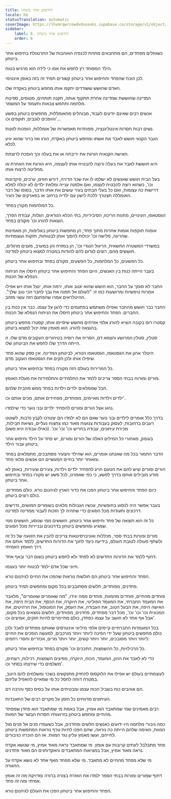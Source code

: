 ```yaml
---
title: החיפוש אחר ביטחון
locale: he
statusTranslation: automatic
coverImage: https://lhvmrqwrcowdvduuaukz.supabase.co/storage/v1/object/public/strapi-uploads/small_cover-educacion-fundamental.webp-2d51a7828a2b1309555be27f7e2a61a0.webp
sidebar:
    label: 6. החיפוש אחר ביטחון
    order: 6
---
```

כשגוזלים מפחדים, הם מתחבאים מתחת לכנפיה האוהבות של התרנגולת בחיפוש אחר ביטחון.

הילד המפוחד רץ לחפש את אמו כי לידה הוא מרגיש בטוח.

לכן הוכח שהפחד והחיפוש אחר ביטחון קשורים תמיד זה בזה באופן אינטימי.

האדם שחושש ששודדים יתקפו אותו מחפש ביטחון באקדח שלו.

המדינה שחוששת שמדינה אחרת תתקוף אותה, תקנה תותחים, מטוסים, ספינות מלחמה ותחמש צבאות ותעמוד על המשמר.

אנשים רבים שאינם יודעים לעבוד, מבוהלים מהאומללות, מחפשים ביטחון בפשע והופכים לגנבים, תוקפים וכו'...

נשים רבות חסרות אינטליגנציה, מפוחדות מאפשרות של אומללות, הופכות לזונות.

הגבר הקנאי חושש לאבד את אשתו ומחפש ביטחון באקדח, הורג ואז ברור שהוא יגיע לכלא.

האישה הקנאית הורגת את יריבתה או את בעלה וכך הופכת לרוצחת.

היא חוששת לאבד את בעלה ורוצה להבטיח אותו לעצמה, היא הורגת את האחרת או מחליטה לרצוח אותו.

בעל הבית חושש שאנשים לא ישלמו לו את שכר הדירה, דורש חוזים, ערבים, פיקדונות וכו', כשהוא רוצה להבטיח לעצמו, ואם אלמנה ענייה ומלאת ילדים לא יכולה למלא דרישות כה עצומות, ואם כל בעלי הבתים בעיר עושים את אותו הדבר, בסופו של דבר האומללה תצטרך ללכת לישון עם ילדיה ברחוב או בפארקים של העיר.

כל המלחמות מקורן בפחד.

הגסטאפו, העינויים, מחנות הריכוז, הסיביריות, בתי הכלא הנוראים, הגלות, עבודת הפרך, הוצאות להורג וכו' מקורם בפחד.

אומות תוקפות אומות אחרות מתוך פחד; הן מחפשות ביטחון באלימות, הן מאמינות שהריגה, פלישה וכו' יכולות להפוך אותן לבטוחות, חזקות ועוצמתיות.

במשרדי המשטרה החשאית, הריגול הנגדי וכו', הן במזרח והן במערב, מענים מרגלים, חוששים מהם, רוצים לגרום להם להודות במטרה למצוא ביטחון למדינה.

כל הפשעים, כל המלחמות, כל הפשעים, מקורם בפחד ובחיפוש אחר ביטחון.

בעבר הייתה כנות בין האנשים, היום הפחד והחיפוש אחר ביטחון חיסלו את הניחוח הנפלא של הכנות.

החבר לא סומך על החבר, הוא חושש שהוא יגנוב אותו, ירמה אותו, ינצל אותו ויש אפילו אמרות טיפשיות ומרושעות כמו זו: "לעולם אל תפנה את גבך לחבר הכי טוב שלך". ההיטלראים אמרו שהפתגם הזה עשוי מזהב.

החבר כבר חושש מהחבר ואפילו משתמש בפתגמים כדי להגן על עצמו. כבר אין כנות בין החברים. הפחד והחיפוש אחר ביטחון חיסלו את הניחוח הנפלא של הכנות.

קסטרו רוס בקובה הוציא להורג אלפי אזרחים מחשש שיסיימו אותו; קסטרו מחפש ביטחון בהוצאה להורג. הוא מאמין שזה יכול למצוא ביטחון.

סטלין, סטלין המרושע והצמא דם, הסריח את רוסיה בטיהורים העקובים מדם שלו. זו הייתה הדרך שלו לחפש את הביטחון שלו.

היטלר ארגן את הגסטאפו, הגסטאפו הנורא, לביטחון המדינה. אין ספק שהוא פחד שיפילו אותו ולכן הקים את הגסטאפו העקוב מדם.

כל המרירות בעולם הזה מקורה בפחד ובחיפוש אחר ביטחון.

מורים ומורות בבתי הספר צריכים ללמד את התלמידים והתלמידות את מעלת האומץ.

חבל שממלאים ילדים וילדות בפחד ממש מהבית שלהם.

ילדים וילדות מאיימים, מפוחדים, מפחידים אותם, מכים אותם וכו'.

נהוג אצל הורים ומורים להפחיד ילדים ובני נוער כדי שילמדו.

בדרך כלל אומרים לילדים ובני נוער שאם הם לא ילמדו הם יצטרכו לקבץ נדבות, לשוטט רעבים ברחובות, לעסוק בעבודות צנועות מאוד כמו צחצוח נעליים, נשיאת חבילות, מכירת עיתונים, עבודה בחריש וכו' וכו' וכו'. (כאילו עבודה היא פשע)

בעומק, מאחורי כל המילים האלה של הורים ומורים, יש פחד על הילד וחיפוש אחר ביטחון עבור הילד.

הדבר החמור בכל מה שאנחנו אומרים, הוא שהילד והצעיר מסתבכים, מתמלאים בפחד ומאוחר יותר בחיים המעשיים הם אנשים מלאי פחד.

הורים ומורים שיש להם את הטעם הרע להפחיד ילדים וילדות, צעירים וצעירות, באופן לא מודע מובילים אותם בדרך לפשע, כי כפי שאמרנו, לכל פשע יש מקורו בפחד ובחיפוש אחר ביטחון.

כיום הפחד והחיפוש אחר ביטחון הפכו את כדור הארץ לגיהנום נורא. כולם מפחדים. כולם רוצים ביטחון.

בעבר אפשר היה לנסוע בחופשיות, עכשיו הגבולות מלאים בשומרים חמושים, נדרשים דרכונים ותעודות מכל הסוגים כדי שתהיה לך הזכות לעבור ממדינה למדינה.

כל זה הוא תוצאה של פחד וחיפוש אחר ביטחון. חוששים ממי שנוסע, חוששים ממי שמגיע ומחפשים ביטחון בדרכונים ובניירות מכל הסוגים.

מורים ומורות בבתי ספר, מכללות ואוניברסיטאות צריכים להבין את הזוועה של כל זה ולשתף פעולה לטובת העולם, בידיעה כיצד לחנך את הדורות החדשים, ללמד אותם את דרך האומץ האמיתי.

דחוף ללמד את הדורות החדשים לא לפחד ולא לחפש ביטחון בשום דבר ובאף אחד.

חיוני שכל אדם ילמד לבטוח יותר בעצמו.

הפחד והחיפוש אחר ביטחון הם חולשות נוראות שהפכו את החיים לגיהנום נורא.

פחדנים, מפוחדים, חלשים מסתובבים בכל מקום ומחפשים תמיד ביטחון.

פוחדים מהחיים, פוחדים מהמוות, פוחדים ממה יגידו, "מה שאומרים שאומרים", מלאבד את המעמד החברתי, את המעמד הפוליטי, את היוקרה, את הכסף, את הבית היפה, את האישה היפה, את הבעל הטוב, את העבודה, את העסק, את המונופול, את הרהיטים, את המכונית וכו' וכו' וכו', מכל דבר מפחדים, פחדנים, מפוחדים, חלשים נמצאים בכל מקום, אבל אף אחד לא חושב על עצמו כפחדן, כולם מתיימרים להיות חזקים, אמיצים וכו'.

בכל המעמדות החברתיים קיימים אלפי מיליוני אינטרסים שאותם מפחדים לאבד ולכן כולם מחפשים ביטחון שעל ידי הפיכה ליותר ויותר מורכבים, למעשה הופכים את החיים ליותר ויותר מסובכים, יותר ויותר קשים, יותר ויותר מרים, אכזריים וחסרי רחמים.

כל הרכילויות, כל ההשמצות, התככים וכו' מקורם בפחד ובחיפוש אחר ביטחון.

כדי לא לאבד את ההון, המעמד, הכוח, היוקרה, מפיצים השמצות, רכילות, רוצחים, משלמים כדי שירצחו בסתר וכו'.

לעוצמתיים בעולם יש אפילו את הלוקסוס להחזיק מתנקשים בשכר ומשלמים להם היטב, במטרה דוחה לחסל כל מי שמאיים להאפיל עליהם.

הם אוהבים כוח בשביל הכוח עצמו ומבטיחים אותו על בסיס כסף והרבה דם.

העיתונים מדווחים כל הזמן על מקרים רבים של התאבדות.

רבים מאמינים שמי שמתאבד הוא אמיץ, אבל באמת מי שמתאבד הוא פחדן שמפחד מהחיים ומחפש ביטחון בזרועותיו חסרות הבשר של המוות.

כמה גיבורי מלחמה היו ידועים כאנשים חלשים ופחדנים, אבל כשעמדו פנים אל פנים מול המוות, האימה שלהם הייתה כה נוראה, שהם הפכו לחיות טרף נוראות המחפשות ביטחון לחייהם, ועשו מאמץ עליון נגד המוות. אז הם הוכרזו כגיבורים.

פחד מתבלבל לעתים קרובות עם אומץ. מי שמתאבד נראה מאוד אמיץ, מי שנושא אקדח נראה מאוד אמיץ, אבל במציאות המתאבדים והאקדוחנים הם מאוד פחדנים.

מי שלא מפחד מהחיים לא מתאבד. מי שלא מפחד מאף אחד לא נושא אקדח על החגורה.

דחוף שמורים ומורות בבתי הספר ילמדו את האזרח בצורה ברורה ומדויקת מה זה אומץ אמיתי ומה זה פחד.

הפחד והחיפוש אחר ביטחון הפכו את העולם לגיהנום נורא.

